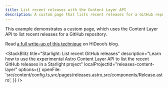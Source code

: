 ```yaml
---
title: List recent releases with the Content Layer API
description: A custom page that lists recent releases for a GitHub repository using the Content Layer API
---
```



This example demonstrates a custom page, which uses the Content Layer API to list recent releases for a GitHub repository.

Read [a full write-up of this technique](https://hideoo.dev/notes/starlight-list-recent-github-releases) on HiDeoo’s blog.

<StackBlitz
	title="Starlight: List recent GitHub releases"
	description="Learn how to use the experimental Astro Content Layer API to list the recent GitHub releases in a Starlight project"
	localProjectId="releases-content-layer"
	options={{
		openFile: 'src/content/config.ts,src/pages/releases.astro,src/components/Release.astro',
	}}
/>
